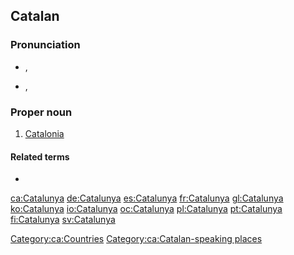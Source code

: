 ==Catalan==

===Pronunciation===
* {{a|Eastern}} {{IPA|/kətə'ɫuɲə/|lang=ca}}, {{SAMPA|/k@t@"5uJ@/}}
* {{a|Western}} {{IPA|/kata'ɫuɲa/|lang=ca}}, {{SAMPA|/kata"5uJa/}}

===Proper noun===
{{ca-proper noun|f}}

# [[Catalonia]]

====Related terms====
* {{l|ca|català}}

[[Category:ca:Countries]]
[[Category:ca:Catalan-speaking places]]

[[ca:Catalunya]]
[[de:Catalunya]]
[[es:Catalunya]]
[[fr:Catalunya]]
[[gl:Catalunya]]
[[ko:Catalunya]]
[[io:Catalunya]]
[[oc:Catalunya]]
[[pl:Catalunya]]
[[pt:Catalunya]]
[[fi:Catalunya]]
[[sv:Catalunya]]